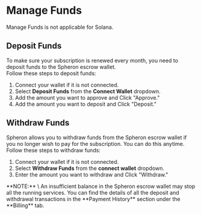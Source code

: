 
# Manage Funds

<Callout type="warning">
  Manage Funds is not applicable for Solana.
</Callout>

## Deposit Funds

To make sure your subscription is renewed every month, you need to deposit funds to the Spheron escrow wallet. \
Follow these steps to deposit funds:

1. Connect your wallet if it is not connected.
2. Select **Deposit Funds** from the **Connect Wallet** dropdown.
3. Add the amount you want to approve and Click "Approve."
4. Add the amount you want to deposit and Click "Deposit."

## Withdraw Funds

Spheron allows you to withdraw funds from the Spheron escrow wallet if you no longer wish to pay for the subscription. You can do this anytime. \
Follow these steps to withdraw funds:

1. Connect your wallet if it is not connected.
2. Select **Withdraw Funds** from the **connect wallet** dropdown.
3. Enter the amount you want to withdraw and Click "Withdraw."

<Callout type="info">
  **NOTE:** \
  An insufficient balance in the Spheron escrow wallet may stop all
  the running services. You can find the details of all the deposit and
  withdrawal transactions in the **Payment History** section under the **Billing** tab.
</Callout>

<Navigation name="Manage Funds" />
